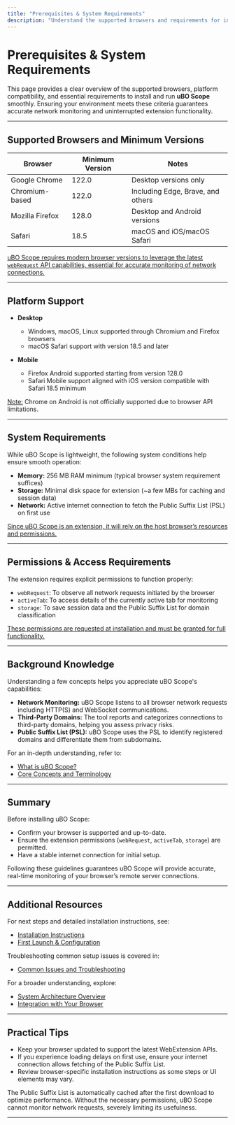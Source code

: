 ```yaml
---
title: "Prerequisites & System Requirements"
description: "Understand the supported browsers and requirements for installing uBO Scope. This page outlines which platforms and browser versions work with the extension, as well as any essential background knowledge needed for a smooth experience."
---
```


# Prerequisites & System Requirements

This page provides a clear overview of the supported browsers, platform compatibility, and essential requirements to install and run **uBO Scope** smoothly. Ensuring your environment meets these criteria guarantees accurate network monitoring and uninterrupted extension functionality.

---

## Supported Browsers and Minimum Versions

| Browser        | Minimum Version  | Notes                                |
|----------------|------------------|------------------------------------|
| Google Chrome  | 122.0            | Desktop versions only               |
| Chromium-based | 122.0            | Including Edge, Brave, and others  |
| Mozilla Firefox| 128.0            | Desktop and Android versions        |
| Safari         | 18.5             | macOS and iOS/macOS Safari         |

<u>uBO Scope requires modern browser versions to leverage the latest `webRequest` API capabilities, essential for accurate monitoring of network connections.</u>

---

## Platform Support

- **Desktop**
  - Windows, macOS, Linux supported through Chromium and Firefox browsers
  - macOS Safari support with version 18.5 and later

- **Mobile**
  - Firefox Android supported starting from version 128.0
  - Safari Mobile support aligned with iOS version compatible with Safari 18.5 minimum

<u>Note:</u> Chrome on Android is not officially supported due to browser API limitations.

---

## System Requirements

While uBO Scope is lightweight, the following system conditions help ensure smooth operation:

- **Memory:** 256 MB RAM minimum (typical browser system requirement suffices)
- **Storage:** Minimal disk space for extension (~a few MBs for caching and session data)
- **Network:** Active internet connection to fetch the Public Suffix List (PSL) on first use

<u>Since uBO Scope is an extension, it will rely on the host browser’s resources and permissions.</u>

---

## Permissions & Access Requirements

The extension requires explicit permissions to function properly:

- `webRequest`: To observe all network requests initiated by the browser
- `activeTab`: To access details of the currently active tab for monitoring
- `storage`: To save session data and the Public Suffix List for domain classification

<u>These permissions are requested at installation and must be granted for full functionality.</u>

---

## Background Knowledge

Understanding a few concepts helps you appreciate uBO Scope's capabilities:

- **Network Monitoring:** uBO Scope listens to all browser network requests including HTTP(S) and WebSocket communications.
- **Third-Party Domains:** The tool reports and categorizes connections to third-party domains, helping you assess privacy risks.
- **Public Suffix List (PSL):** uBO Scope uses the PSL to identify registered domains and differentiate them from subdomains.

For an in-depth understanding, refer to:
- [What is uBO Scope?](https://github.com/gorhill/uBO-Scope/blob/main/overview/introduction-product-value/what-is-ubo-scope.mdx)
- [Core Concepts and Terminology](https://github.com/gorhill/uBO-Scope/blob/main/overview/architecture-concepts/core-terminology.mdx)

---

## Summary

Before installing uBO Scope:

- Confirm your browser is supported and up-to-date.
- Ensure the extension permissions (`webRequest`, `activeTab`, `storage`) are permitted.
- Have a stable internet connection for initial setup.

Following these guidelines guarantees uBO Scope will provide accurate, real-time monitoring of your browser’s remote server connections.

---

## Additional Resources

For next steps and detailed installation instructions, see:

- [Installation Instructions](../installation-instructions)
- [First Launch & Configuration](../first-launch-configuration)

Troubleshooting common setup issues is covered in:

- [Common Issues and Troubleshooting](../../usage-validation/common-issues-troubleshooting)

For a broader understanding, explore:

- [System Architecture Overview](../../architecture-concepts/system-architecture)
- [Integration with Your Browser](../../architecture-concepts/integration-browser-ecosystem)

---

## Practical Tips

- Keep your browser updated to support the latest WebExtension APIs.
- If you experience loading delays on first use, ensure your internet connection allows fetching of the Public Suffix List.
- Review browser-specific installation instructions as some steps or UI elements may vary.

<Tip>
The Public Suffix List is automatically cached after the first download to optimize performance.
</Tip>

<Warning>
Without the necessary permissions, uBO Scope cannot monitor network requests, severely limiting its usefulness.
</Warning>

---